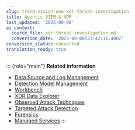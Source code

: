 ```yaml
---
slug: trend-vision-one-xdr-threat-investigation
title: Agentic SIEM & XDR
last_updated: '2025-09-08'
ai_context:
  source_file: xdr-threat-investigation.md
  conversion_date: '2025-09-08T23:42:11.400Z'
conversion_status: converted
translation_ready: true
---
```


::: {role="main"}
**Related information**

- [Data Source and Log Management](data-source-log-management.md "Manage and monitor connected Trend and third-party data sources that supply data to Cyber Risk Exposure Management and Agentic SIEM & XDR.")
- [Detection Model Management](detection-model-management.md "Manage the detection models and filters Trend Vision One uses to detect events and trigger alerts.")
- [Workbench](workbench.md "View, investigate, and respond to alerts and other events in your environment.")
- [XDR Data Explorer](search-app.md "Construct powerful query strings to pinpoint the data or objects in your environment that you want to examine.")
- [Observed Attack Techniques](observed-attack-techniques.md "Review the individual events detected in your environment that might trigger a Workbench alert.")
- [Targeted Attack Detection](targeted-attack-detection.md "Review attack exposure in your environment and follow steps to mitigate or prevent attacks.")
- [Forensics](forensics.md "Respond to security incidents, conduct compromise assessments, threat hunting, and monitoring directly within Trend Vision One.")
- [Managed Services](managed-services.md "Augment your team with the expertly managed detection and response service.")
:::
